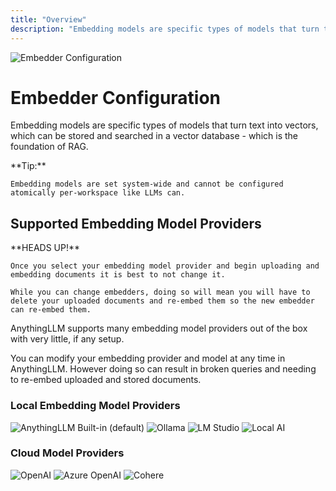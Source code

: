 ```yaml
---
title: "Overview"
description: "Embedding models are specific types of models that turn text into vectors, which can be stored and searched in a vector database - which is the foundation of RAG."
---
```



<Image
  src="/images/anythingllm-setup/embedder-configuration/header-image.png"
  height={1080}
  width={1920}
  quality={100}
  alt="Embedder Configuration"
/>

# Embedder Configuration

Embedding models are specific types of models that turn text into vectors, which can be stored and searched in a vector database - which is the foundation of RAG.

<Callout type="info" emoji="️💡">
  **Tip:**

    Embedding models are set system-wide and cannot be configured atomically per-workspace like LLMs can.

</Callout>

## Supported Embedding Model Providers

<Callout type="warning" emoji="️⚠️">
  **HEADS UP!**

    Once you select your embedding model provider and begin uploading and embedding documents it is best to not change it.

    While you can change embedders, doing so will mean you will have to delete your uploaded documents and re-embed them so the new embedder can re-embed them.

</Callout>

AnythingLLM supports many embedding model providers out of the box with very little, if any setup.

You can modify your embedding provider and model at any time in AnythingLLM. However doing so can result in broken queries and needing to re-embed uploaded and stored documents.

### Local Embedding Model Providers

<Cards>
  <Card title="Built-in (default)" href="local/built-in"> 
    <Image
      src="/images/anythingllm-setup/embedder-configuration/local/built-in/header-image.png" 
      height={1080} 
      width={1920} 
      quality={100}
      alt="AnythingLLM Built-in (default)"
    />
  </Card>

<Card title="Ollama" href="local/ollama">
  <Image
    src="/images/anythingllm-setup/embedder-configuration/local/ollama/header-image.png"
    height={1080}
    width={1920}
    quality={100}
    alt="Ollama"
  />
</Card>

<Card title="LM Studio" href="local/lmstudio">
  <Image
    src="/images/anythingllm-setup/embedder-configuration/local/lmstudio/header-image.png"
    height={1080}
    width={1920}
    quality={100}
    alt="LM Studio"
  />
</Card>

  <Card title="Local AI" href="local/localai"> 
    <Image
      src="/images/anythingllm-setup/embedder-configuration/local/localai/header-image.png" 
      height={1080} 
      width={1920} 
      quality={100}
      alt="Local AI"
    />
  </Card> 
</Cards>

### Cloud Model Providers

<Cards>
  <Card title="OpenAI" href="cloud/openai"> 
    <Image
      src="/images/anythingllm-setup/embedder-configuration/cloud/openai/header-image.png" 
      height={1080} 
      width={1920} 
      quality={100}
      alt="OpenAI"
    />
  </Card>

<Card title="Azure OpenAI" href="cloud/azure-openai">
  <Image
    src="/images/anythingllm-setup/embedder-configuration/cloud/azure-openai/header-image.png"
    height={1080}
    width={1920}
    quality={100}
    alt="Azure OpenAI"
  />
</Card>

  <Card title="Cohere" href="cloud/cohere"> 
    <Image
      src="/images/anythingllm-setup/embedder-configuration/cloud/cohere/header-image.png" 
      height={1080} 
      width={1920} 
      quality={100}
      alt="Cohere"
    />
  </Card>  
</Cards>


<style global jsx>{`
  img {
    aspect-ratio: 16/9;
    object-fit: cover;
  }
`}</style>
